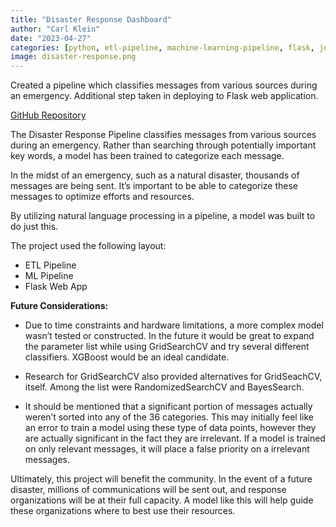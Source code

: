 ```yaml
---
title: "Disaster Response Dashboard"
author: "Carl Klein"
date: "2023-04-27"
categories: [python, etl-pipeline, machine-learning-pipeline, flask, joblib, nltk, numpy, pandas, plotly, sklearn, sqlalchemy, sql, dashboard]
image: disaster-response.png
---
```


Created a pipeline which classifies messages from various sources during an emergency. Additional step taken in deploying to Flask web application.

<a href="https://github.com/clickityKlein/Disaster-Response">GitHub Repository</a>


The Disaster Response Pipeline classifies messages from various sources during an emergency. Rather than searching through potentially important key words, a model has been trained to categorize each message.

In the midst of an emergency, such as a natural disaster, thousands of messages are being sent. It's important to be able to categorize these messages to optimize efforts and resources.

By utilizing natural language processing in a pipeline, a model was built to do just this.

The project used the following layout:

- ETL Pipeline
- ML Pipeline
- Flask Web App

**Future Considerations:**

- Due to time constraints and hardware limitations, a more complex model wasn't tested or constructed. In the future it would be great to expand the parameter list while using GridSearchCV and try several different classifiers. XGBoost would be an ideal candidate.

- Research for GridSearchCV also provided alternatives for GridSeachCV, itself. Among the list were RandomizedSearchCV and BayesSearch.

- It should be mentioned that a significant portion of messages actually weren't sorted into any of the 36 categories. This may initially feel like an error to train a model using these type of data points, however they are actually significant in the fact they are irrelevant. If a model is trained on only relevant messages, it will place a false priority on a irrelevant messages.

Ultimately, this project will benefit the community. In the event of a future disaster, millions of communications will be sent out, and response organizations will be at their full capacity. A model like this will help guide these organizations where to best use their resources.